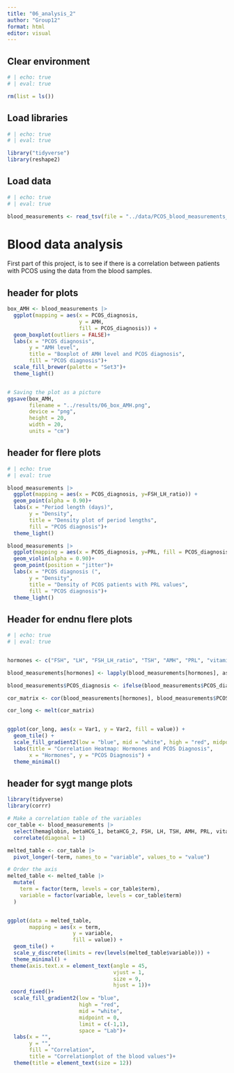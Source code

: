 ```yaml
---
title: "06_analysis_2"
author: "Group12"
format: html
editor: visual
---
```


## 

## Clear environment

```r
# | echo: true 
# | eval: true 

rm(list = ls())
```

## Load libraries

```r
# | echo: true 
# | eval: true

library("tidyverse")
library(reshape2)
```

## Load data

```r
# | echo: true 
# | eval: true  

blood_measurements <- read_tsv(file = "../data/PCOS_blood_measurements_aug.tsv") 
```

# Blood data analysis

First part of this project, is to see if there is a correlation between patients with PCOS using the data from the blood samples.

## header for plots

```r
box_AMH <- blood_measurements |> 
  ggplot(mapping = aes(x = PCOS_diagnosis,
                       y = AMH,
                       fill = PCOS_diagnosis)) + 
  geom_boxplot(outliers = FALSE)+
  labs(x = "PCOS diagnosis", 
       y = "AMH level",
       title = "Boxplot of AMH level and PCOS diagnosis",
       fill = "PCOS diagnosis")+
  scale_fill_brewer(palette = "Set3")+
  theme_light()


# Saving the plot as a picture
ggsave(box_AMH,
       filename = "../results/06_box_AMH.png",
       device = "png",
       height = 20,
       width = 20,
       units = "cm")
```

## header for flere plots

```r
# | echo: true 
# | eval: true  

blood_measurements |> 
  ggplot(mapping = aes(x = PCOS_diagnosis, y=FSH_LH_ratio)) + 
  geom_point(alpha = 0.90)+
  labs(x = "Period length (days)", 
       y = "Density",
       title = "Density plot of period lengths",
       fill = "PCOS diagnosis")+
  theme_light()

blood_measurements |> 
  ggplot(mapping = aes(x = PCOS_diagnosis, y=PRL, fill = PCOS_diagnosis)) + 
  geom_violin(alpha = 0.90)+
  geom_point(position = "jitter")+
  labs(x = "PCOS diagnosis (", 
       y = "Density",
       title = "Density of PCOS patients with PRL values",
       fill = "PCOS diagnosis")+
  theme_light()


```

## Header for endnu flere plots

```r
# | echo: true 
# | eval: true  


hormones <- c("FSH", "LH", "FSH_LH_ratio", "TSH", "AMH", "PRL", "vitaminD3", "PRG", "RBS")

blood_measurements[hormones] <- lapply(blood_measurements[hormones], as.numeric)

blood_measurements$PCOS_diagnosis <- ifelse(blood_measurements$PCOS_diagnosis == "Yes", 1, 0)

cor_matrix <- cor(blood_measurements[hormones], blood_measurements$PCOS_diagnosis)

cor_long <- melt(cor_matrix)


ggplot(cor_long, aes(x = Var1, y = Var2, fill = value)) +
  geom_tile() +
  scale_fill_gradient2(low = "blue", mid = "white", high = "red", midpoint = 0) +
  labs(title = "Correlation Heatmap: Hormones and PCOS Diagnosis",
       x = "Hormones", y = "PCOS Diagnosis") +
  theme_minimal()

```

## header for sygt mange plots

```r
library(tidyverse)
library(corrr)

# Make a correlation table of the variables
cor_table <- blood_measurements |>  
  select(hemaglobin, betaHCG_1, betaHCG_2, FSH, LH, TSH, AMH, PRL, vitaminD3, PRG, RBS)|> 
  correlate(diagonal = 1)

melted_table <- cor_table |> 
  pivot_longer(-term, names_to = "variable", values_to = "value")

# Order the axis
melted_table <- melted_table |> 
  mutate(
    term = factor(term, levels = cor_table$term),
    variable = factor(variable, levels = cor_table$term)
  )


ggplot(data = melted_table, 
       mapping = aes(x = term, 
                     y = variable, 
                     fill = value)) + 
  geom_tile() +
  scale_y_discrete(limits = rev(levels(melted_table$variable))) +
  theme_minimal() + 
 theme(axis.text.x = element_text(angle = 45, 
                                  vjust = 1, 
                                  size = 9, 
                                  hjust = 1))+
 coord_fixed()+
  scale_fill_gradient2(low = "blue", 
                       high = "red", 
                       mid = "white", 
                       midpoint = 0, 
                       limit = c(-1,1), 
                       space = "Lab")+
  labs(x = "", 
       y = "", 
       fill = "Correlation",
       title = "Correlationplot of the blood values")+
  theme(title = element_text(size = 12))


```
